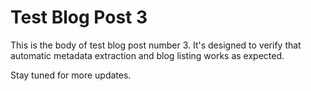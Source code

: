 
# Test Blog Post 3

This is the body of test blog post number 3. It's designed to verify that automatic metadata extraction and blog listing works as expected.

Stay tuned for more updates.

